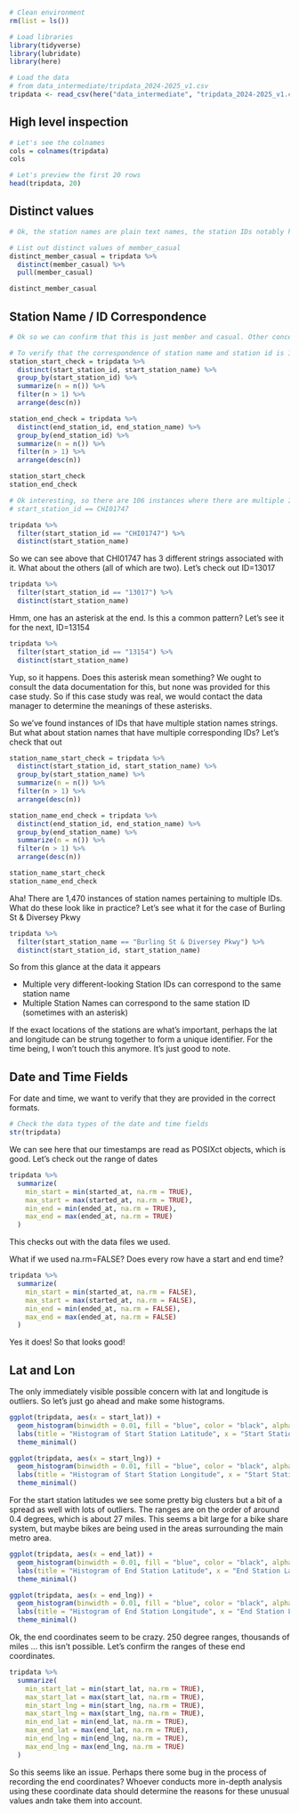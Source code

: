 
```r

```

```r
# Clean environment
rm(list = ls())

# Load libraries
library(tidyverse)
library(lubridate)
library(here)
```

```r
# Load the data
# from data_intermediate/tripdata_2024-2025_v1.csv
tripdata <- read_csv(here("data_intermediate", "tripdata_2024-2025_v1.csv"))
```

## High level inspection

```r
# Let's see the colnames
cols = colnames(tripdata)
cols
```


```r
# Let's preview the first 20 rows
head(tripdata, 20)
```

## Distinct values

```r
# Ok, the station names are plain text names, the station IDs notably have different formats, the member_casual field seems to have values of 'member' or 'casual', and that's it. But let's double check

# List out distinct values of member_casual
distinct_member_casual = tripdata %>%
  distinct(member_casual) %>%
  pull(member_casual)

distinct_member_casual
```

## Station Name / ID Correspondence


```r
# Ok so we can confirm that this is just member and casual. Other concerns that could crop up later are the lat long values being off (maybe we'll see some huge outliers). We also want to make sure that station_names are consistent. Although if we just use the IDs, it might be ok. We would want to ensure that the IDs are matching up to the names alright. 

# To verify that the correspondence of station name and station id is 1-1, we can do the following:
station_start_check = tripdata %>%
  distinct(start_station_id, start_station_name) %>%
  group_by(start_station_id) %>%
  summarize(n = n()) %>%
  filter(n > 1) %>% 
  arrange(desc(n))

station_end_check = tripdata %>%
  distinct(end_station_id, end_station_name) %>%
  group_by(end_station_id) %>%
  summarize(n = n()) %>%
  filter(n > 1) %>% 
  arrange(desc(n))

station_start_check
station_end_check

```
```r
# Ok interesting, so there are 106 instances where there are multiple IDs for different names, let's check them for example
# start_station_id == CHI01747

tripdata %>%
  filter(start_station_id == "CHI01747") %>% 
  distinct(start_station_name)
```

So we can see above that CHI01747 has 3 different strings associated with it. What about the others (all of which are two). Let's check out ID=13017

```r
tripdata %>%
  filter(start_station_id == "13017") %>% 
  distinct(start_station_name)
```

Hmm, one has an asterisk at the end. Is this a common pattern? Let's see it for the next, ID=13154

```r
tripdata %>%
  filter(start_station_id == "13154") %>% 
  distinct(start_station_name)
```
Yup, so it happens. Does this asterisk mean something? We ought to consult the data documentation for this, but none was provided for this case study. So if this case study was real, we would contact the data manager to determine the meanings of these asterisks.


So we've found instances of IDs that have multiple station names strings. But what about station names that have multiple corresponding IDs? Let's check that out

```r
station_name_start_check = tripdata %>%
  distinct(start_station_id, start_station_name) %>%
  group_by(start_station_name) %>%
  summarize(n = n()) %>%
  filter(n > 1) %>% 
  arrange(desc(n))

station_name_end_check = tripdata %>%
  distinct(end_station_id, end_station_name) %>%
  group_by(end_station_name) %>%
  summarize(n = n()) %>%
  filter(n > 1) %>% 
  arrange(desc(n))

station_name_start_check
station_name_end_check
```

Aha! There are 1,470 instances of station names pertaining to multiple IDs. What do these look like in practice?
Let's see what it for the case of Burling St & Diversey Pkwy	

```r
tripdata %>%
  filter(start_station_name == "Burling St & Diversey Pkwy") %>% 
  distinct(start_station_id, start_station_name)
```
So from this glance at the data it appears

- Multiple very different-looking Station IDs can correspond to the same station name
- Multiple Station Names can correspond to the same station ID (sometimes with an asterisk)


If the exact locations of the stations are what's important, perhaps the lat and longitude can be strung together to form a unique identifier. For the time being, I won't touch this anymore. It's just good to note.

## Date and Time Fields

For date and time, we want to verify that they are provided in the correct formats.

```r
# Check the data types of the date and time fields
str(tripdata)
```
We can see here that our timestamps are read as POSIXct objects, which is good. Let's check out the range of dates

```r
tripdata %>%
  summarize(
    min_start = min(started_at, na.rm = TRUE),
    max_start = max(started_at, na.rm = TRUE),
    min_end = min(ended_at, na.rm = TRUE),
    max_end = max(ended_at, na.rm = TRUE)
  )
```

This checks out with the data files we used.

What if we used na.rm=FALSE? Does every row have a start and end time?

```r
tripdata %>%
  summarize(
    min_start = min(started_at, na.rm = FALSE),
    max_start = max(started_at, na.rm = FALSE),
    min_end = min(ended_at, na.rm = FALSE),
    max_end = max(ended_at, na.rm = FALSE)
  )
```

Yes it does! So that looks good!

## Lat and Lon

The only immediately visible possible concern with lat and longitude is outliers.
So let's just go ahead and make some histograms.

```r
ggplot(tripdata, aes(x = start_lat)) +
  geom_histogram(binwidth = 0.01, fill = "blue", color = "black", alpha = 0.7) +
  labs(title = "Histogram of Start Station Latitude", x = "Start Station Latitude", y = "Count") +
  theme_minimal()
```

```r
ggplot(tripdata, aes(x = start_lng)) +
  geom_histogram(binwidth = 0.01, fill = "blue", color = "black", alpha = 0.7) +
  labs(title = "Histogram of Start Station Longitude", x = "Start Station Longitude", y = "Count") +
  theme_minimal()
```

For the start station latitudes we see some pretty big clusters but a bit of a spread as well with lots of outliers. The ranges are on the order of around 0.4 degrees, which is about 27 miles. This seems a bit large for a bike share system, but maybe bikes are being used in the areas surrounding the main metro area.

```r
ggplot(tripdata, aes(x = end_lat)) +
  geom_histogram(binwidth = 0.01, fill = "blue", color = "black", alpha = 0.7) +
  labs(title = "Histogram of End Station Latitude", x = "End Station Latitude", y = "Count") +
  theme_minimal()
```

```r
ggplot(tripdata, aes(x = end_lng)) +
  geom_histogram(binwidth = 0.01, fill = "blue", color = "black", alpha = 0.7) +
  labs(title = "Histogram of End Station Longitude", x = "End Station Longitude", y = "Count") +
  theme_minimal()
```

Ok, the end coordinates seem to be crazy. 250 degree ranges, thousands of miles ... this isn't possible. Let's confirm the ranges of these end coordinates.

```r
tripdata %>%
  summarize(
    min_start_lat = min(start_lat, na.rm = TRUE),
    max_start_lat = max(start_lat, na.rm = TRUE),
    min_start_lng = min(start_lng, na.rm = TRUE),
    max_start_lng = max(start_lng, na.rm = TRUE),
    min_end_lat = min(end_lat, na.rm = TRUE),
    max_end_lat = max(end_lat, na.rm = TRUE),
    min_end_lng = min(end_lng, na.rm = TRUE),
    max_end_lng = max(end_lng, na.rm = TRUE)
  )

```
So this seems like an issue. Perhaps there some bug in the process of recording the end coordinates? 
Whoever conducts more in-depth analysis using these coordinate data should determine the reasons for these unusual values andn take them into account.


